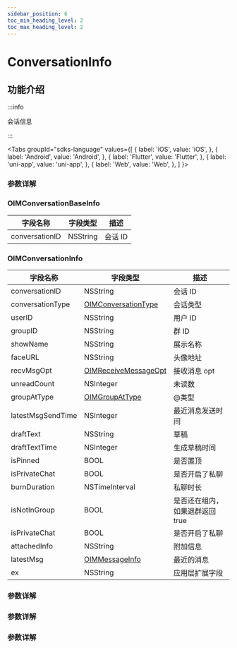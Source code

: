 ```yaml
---
sidebar_position: 6
toc_min_heading_level: 2
toc_max_heading_level: 2
---
```


# ConversationInfo

## 功能介绍

:::info

会话信息

:::

<Tabs
groupId="sdks-language"
values={[
{ label: 'iOS', value: 'iOS', },
{ label: 'Android', value: 'Android', },
{ label: 'Flutter', value: 'Flutter', },
{ label: 'uni-app', value: 'uni-app', },
{ label: 'Web', value: 'Web', },
]
}>

<TabItem value="Flutter">

### 参数详解

</TabItem>

<TabItem value="iOS">

### OIMConversationBaseInfo

| 字段名称       | 字段类型 | 描述    |
| -------------- | -------- | ------- |
| conversationID | NSString | 会话 ID |

### OIMConversationInfo

| 字段名称          | 字段类型                                                   | 描述                            |
| ----------------- | ---------------------------------------------------------- | ------------------------------- |
| conversationID    | NSString                                                   | 会话 ID                         |
| conversationType  | [OIMConversationType](docs/sdks/Enum/ConversationType.mdx) | 会话类型                        |
| userID            | NSString                                                   | 用户 ID                         |
| groupID           | NSString                                                   | 群 ID                           |
| showName          | NSString                                                   | 展示名称                        |
| faceURL           | NSString                                                   | 头像地址                        |
| recvMsgOpt        | [OIMReceiveMessageOpt](docs/sdks/Enum/RecvMsgOpt.mdx)      | 接收消息 opt                    |
| unreadCount       | NSInteger                                                  | 未读数                          |
| groupAtType       | [OIMGroupAtType](docs/sdks/Enum/GroupAtType.mdx)           | @类型                           |
| latestMsgSendTime | NSInteger                                                  | 最近消息发送时间                |
| draftText         | NSString                                                   | 草稿                            |
| draftTextTime     | NSInteger                                                  | 生成草稿时间                    |
| isPinned          | BOOL                                                       | 是否置顶                        |
| isPrivateChat     | BOOL                                                       | 是否开启了私聊                  |
| burnDuration      | NSTimeInterval                                             | 私聊时长                        |
| isNotInGroup      | BOOL                                                       | 是否还在组内，如果退群返回 true |
| isPrivateChat     | BOOL                                                       | 是否开启了私聊                  |
| attachedInfo      | NSString                                                   | 附加信息                        |
| latestMsg         | [OIMMessageInfo](docs/sdks/Class/Message/MessageInfo.mdx)  | 最近的消息                      |
| ex                | NSString                                                   | 应用层扩展字段                  |

</TabItem>

<TabItem value="Android">

### 参数详解

</TabItem>

<TabItem value="Web">

### 参数详解

</TabItem>

<TabItem value="uni-app">

### 参数详解

</TabItem>

</Tabs>
